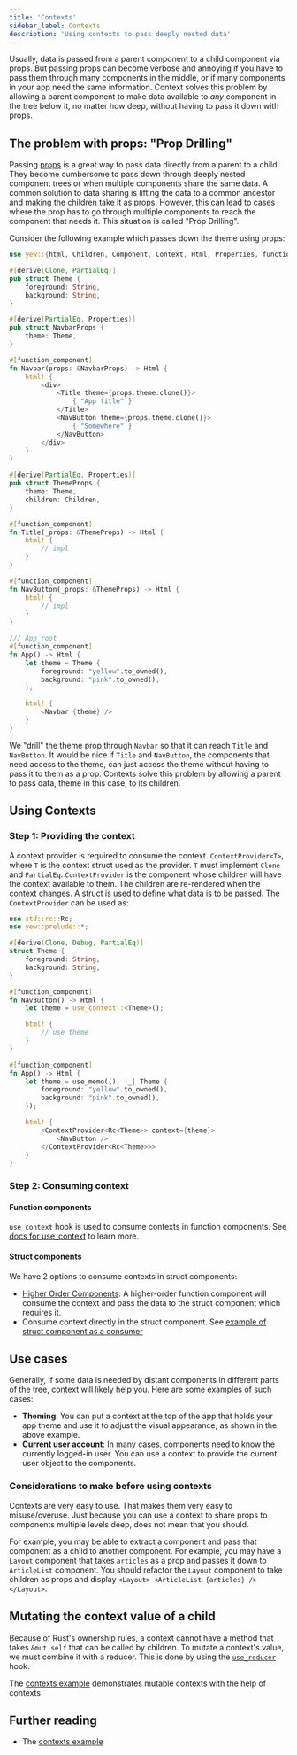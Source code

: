```yaml
---
title: 'Contexts'
sidebar_label: Contexts
description: 'Using contexts to pass deeply nested data'
---
```


Usually, data is passed from a parent component to a child component via props.
But passing props can become verbose and annoying if you have to pass them through many components in the middle,
or if many components in your app need the same information. Context solves this problem by allowing a
parent component to make data available to _any_ component in the tree below it, no matter how deep,
without having to pass it down with props.

## The problem with props: "Prop Drilling"

Passing [props](./function-components/properties.mdx) is a great way to pass data directly from a parent to a child.
They become cumbersome to pass down through deeply nested component trees or when multiple components share the same data.
A common solution to data sharing is lifting the data to a common ancestor and making the children take it as props.
However, this can lead to cases where the prop has to go through multiple components to reach the component that needs it.
This situation is called "Prop Drilling".

Consider the following example which passes down the theme using props:

```rust
use yew::{html, Children, Component, Context, Html, Properties, function_component};

#[derive(Clone, PartialEq)]
pub struct Theme {
    foreground: String,
    background: String,
}

#[derive(PartialEq, Properties)]
pub struct NavbarProps {
    theme: Theme,
}

#[function_component]
fn Navbar(props: &NavbarProps) -> Html {
    html! {
        <div>
            <Title theme={props.theme.clone()}>
                { "App title" }
            </Title>
            <NavButton theme={props.theme.clone()}>
                { "Somewhere" }
            </NavButton>
        </div>
    }
}

#[derive(PartialEq, Properties)]
pub struct ThemeProps {
    theme: Theme,
    children: Children,
}

#[function_component]
fn Title(_props: &ThemeProps) -> Html {
    html! {
        // impl
    }
}

#[function_component]
fn NavButton(_props: &ThemeProps) -> Html {
    html! {
        // impl
    }
}

/// App root
#[function_component]
fn App() -> Html {
    let theme = Theme {
        foreground: "yellow".to_owned(),
        background: "pink".to_owned(),
    };

    html! {
        <Navbar {theme} />
    }
}
```

We "drill" the theme prop through `Navbar` so that it can reach `Title` and `NavButton`.
It would be nice if `Title` and `NavButton`, the components that need access to the theme, can just access the theme
without having to pass it to them as a prop. Contexts solve this problem by allowing a parent to pass data, theme in this case,
to its children.

## Using Contexts

### Step 1: Providing the context

A context provider is required to consume the context. `ContextProvider<T>`, where `T` is the context struct used as the provider.
`T` must implement `Clone` and `PartialEq`. `ContextProvider` is the component whose children will have the context available to them.
The children are re-rendered when the context changes. A struct is used to define what data is to be passed. The `ContextProvider` can be used as:

```rust
use std::rc::Rc;
use yew::prelude::*;

#[derive(Clone, Debug, PartialEq)]
struct Theme {
    foreground: String,
    background: String,
}

#[function_component]
fn NavButton() -> Html {
    let theme = use_context::<Theme>();

    html! {
        // use theme
    }
}

#[function_component]
fn App() -> Html {
    let theme = use_memo((), |_| Theme {
        foreground: "yellow".to_owned(),
        background: "pink".to_owned(),
    });

    html! {
        <ContextProvider<Rc<Theme>> context={theme}>
            <NavButton />
        </ContextProvider<Rc<Theme>>>
    }
}
```

### Step 2: Consuming context

#### Function components

`use_context` hook is used to consume contexts in function components.
See [docs for use_context](https://yew-rs-api.web.app/next/yew/functional/fn.use_context.html) to learn more.

#### Struct components

We have 2 options to consume contexts in struct components:

-   [Higher Order Components](../advanced-topics/struct-components/hoc.mdx): A higher-order function component will consume the context and pass the data to the struct component which requires it.
-   Consume context directly in the struct component. See [example of struct component as a consumer](https://github.com/yewstack/yew/tree/master/examples/contexts/src/struct_component_subscriber.rs)

## Use cases

Generally, if some data is needed by distant components in different parts of the tree, context will likely help you.
Here are some examples of such cases:

-   **Theming**: You can put a context at the top of the app that holds your app theme and use it to adjust the visual appearance, as shown in the above example.
-   **Current user account**: In many cases, components need to know the currently logged-in user. You can use a context to provide the current user object to the components.

### Considerations to make before using contexts

Contexts are very easy to use. That makes them very easy to misuse/overuse.
Just because you can use a context to share props to components multiple levels deep, does not mean that you should.

For example, you may be able to extract a component and pass that component as a child to another component. For example,
you may have a `Layout` component that takes `articles` as a prop and passes it down to `ArticleList` component.
You should refactor the `Layout` component to take children as props and display `<Layout> <ArticleList {articles} /> </Layout>`.

## Mutating the context value of a child

Because of Rust's ownership rules, a context cannot have a method that takes `&mut self` that can be called by children.
To mutate a context's value, we must combine it with a reducer. This is done by using the
[`use_reducer`](https://yew-rs-api.web.app/next/yew/functional/fn.use_reducer.html) hook.

The [contexts example](https://github.com/yewstack/yew/tree/master/examples/contexts) demonstrates mutable contexts
with the help of contexts

## Further reading

-   The [contexts example](https://github.com/yewstack/yew/tree/master/examples/contexts)
